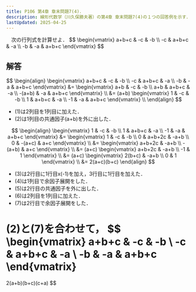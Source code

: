 ```yaml
---
title: P106 第4章 章末問題7(4)．
description: 線形代数学（川久保勝夫著）の第4章 章末問題7(4)の１つの回答例を示す．巻末の解答に途中計算がなく，不親切なので記しておく．
lastUpdated: 2025-04-25
---
```


<Card title="問題7(4)">
　次の行列式を計算せよ．
$$
\begin{vmatrix}
a+b+c & -c & -b \\
-c & a+b+c & -a \\
-b & -a & a+b+c 
\end{vmatrix}
$$
</Card>

## 解答
$$
\begin{align}
\begin{vmatrix}
a+b+c & -c & -b \\
-c & a+b+c & -a \\
-b & -a & a+b+c 
\end{vmatrix}
&=
\begin{vmatrix}
a+b & -c & -b \\
a+b & a+b+c & -a \\
-(a+b) & -a & a+b+c 
\end{vmatrix} \\
&=
(a+b)
\begin{vmatrix}
1 & -c & -b \\
1 & a+b+c & -a \\
-1 & -a & a+b+c 
\end{vmatrix} \\
\end{align}
$$
- (1)は2列目を1列目に加えた．
- (2)は1列目の共通因子(a+b)を外に出した．

$$
\begin{align}
\begin{vmatrix}
1 & -c & -b \\
1 & a+b+c & -a \\
-1 & -a & a+b+c 
\end{vmatrix}
&=
\begin{vmatrix}
1 & -c & -b \\
0 & a+b+2c & -a+b \\
0 & -(a+c) & a+c
\end{vmatrix} \\
&=
\begin{vmatrix}
a+b+2c & -a+b \\
-(a+b) & a+c
\end{vmatrix} \\
&=
(a+c)
\begin{vmatrix}
a+b+2c & -a+b \\
-1 & 1 
\end{vmatrix} \\
&=
(a+c)
\begin{vmatrix}
2(b+c) & -a+b \\
0 & 1
\end{vmatrix} \\
&=
2(a+c)(b+c)
\end{align}
$$

- (3)は2行目に1行目x(-1)を加え，3行目に1行目を加えた．
- (4)は1列目で余因子展開をした．
- (5)は2行目の共通因子を外に出した．
- (6)は2列目を1列目に加えた．
- (7)は2行目で余因子展開をした．

(2)と(7)を合わせて，
$$
\begin{vmatrix}
a+b+c & -c & -b \\
-c & a+b+c & -a \\
-b & -a & a+b+c 
\end{vmatrix}
=
2(a+b)(b+c)(c+a)
$$